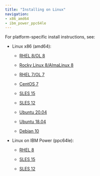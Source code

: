 ```yaml
---
title: "Installing on Linux"
navigation:
- x86_amd64
- ibm_power_ppc64le
---
```


For platform-specific install instructions, see:

- Linux x86 (amd64):

   -   [RHEL 8/OL 8](x86_amd64/01_mysql_rhel8_x86)

   -   [Rocky Linux 8/AlmaLinux 8](x86_amd64/02_mysql_other_linux8_x86)
   -   [RHEL 7/OL 7](x86_amd64/03_mysql_rhel7_x86)
   -   [CentOS 7](x86_amd64/04_mysql_centos7_x86)
   -   [SLES 15](x86_amd64/05_mysql_sles15_x86)
   -   [SLES 12](x86_amd64/07_mysql_sles12_x86)
   -   [Ubuntu 20.04](x86_amd64/09_mysql_ubuntu20_x86)
   -   [Ubuntu 18.04](x86_amd64/09a_mysql_ubuntu18_x86)
   -   [Debian 10](x86_amd64/09b_mysql_deb10_x86)

- Linux on IBM Power (ppc64le):

   - [RHEL 8](ibm_power_ppc64le/13_mysql_rhel8_ppcle)

   - [SLES 15](ibm_power_ppc64le/17_mysql_sles15_ppcle)
   - [SLES 12](ibm_power_ppc64le/19_mysql_sles12_ppcle)


